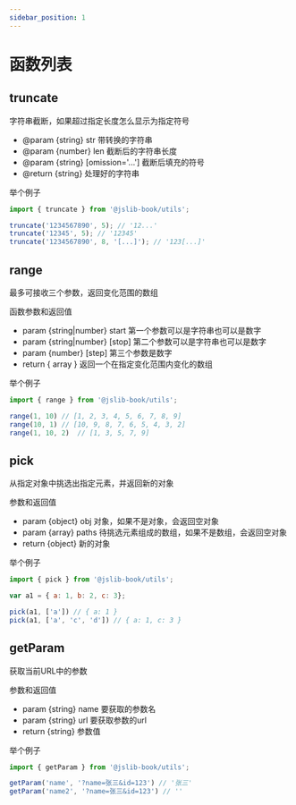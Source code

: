 ```yaml
---
sidebar_position: 1
---
```


# 函数列表

## truncate
字符串截断，如果超过指定长度怎么显示为指定符号

- @param {string} str 带转换的字符串
- @param {number} len 截断后的字符串长度
- @param {string} [omission='...'] 截断后填充的符号
- @return {string} 处理好的字符串

举个例子

```js
import { truncate } from '@jslib-book/utils';

truncate('1234567890', 5); // '12...'
truncate('12345', 5); // '12345'
truncate('1234567890', 8, '[...]'); // '123[...]'
```

## range
最多可接收三个参数，返回变化范围的数组

函数参数和返回值

- param {string|number} start  第一个参数可以是字符串也可以是数字
- param {string|number} [stop] 第二个参数可以是字符串也可以是数字
- param {number} [step] 第三个参数是数字
- return { array }  返回一个在指定变化范围内变化的数组

举个例子

```js
import { range } from '@jslib-book/utils';

range(1, 10) // [1, 2, 3, 4, 5, 6, 7, 8, 9]
range(10, 1) // [10, 9, 8, 7, 6, 5, 4, 3, 2]
range(1, 10, 2)  // [1, 3, 5, 7, 9]
```

## pick
从指定对象中挑选出指定元素，并返回新的对象

参数和返回值

- param {object} obj 对象，如果不是对象，会返回空对象
- param {array} paths 待挑选元素组成的数组，如果不是数组，会返回空对象
- return {object} 新的对象

举个例子

```js
import { pick } from '@jslib-book/utils';

var a1 = { a: 1, b: 2, c: 3};

pick(a1, ['a']) // { a: 1 }
pick(a1, ['a', 'c', 'd']) // { a: 1, c: 3 }
```

## getParam
获取当前URL中的参数

参数和返回值

- param {string} name 要获取的参数名
- param {string} url 要获取参数的url
- return {string} 参数值

举个例子

```js
import { getParam } from '@jslib-book/utils';

getParam('name', '?name=张三&id=123') // '张三'
getParam('name2', '?name=张三&id=123') // ''
```
